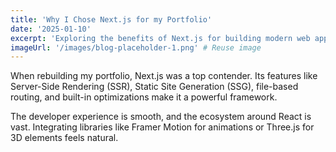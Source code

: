 ```yaml
---
title: 'Why I Chose Next.js for my Portfolio'
date: '2025-01-10'
excerpt: 'Exploring the benefits of Next.js for building modern web applications, including SSR and static generation.'
imageUrl: '/images/blog-placeholder-1.png' # Reuse image
---
```


When rebuilding my portfolio, Next.js was a top contender. Its features like Server-Side Rendering (SSR), Static Site Generation (SSG), file-based routing, and built-in optimizations make it a powerful framework.

The developer experience is smooth, and the ecosystem around React is vast. Integrating libraries like Framer Motion for animations or Three.js for 3D elements feels natural.